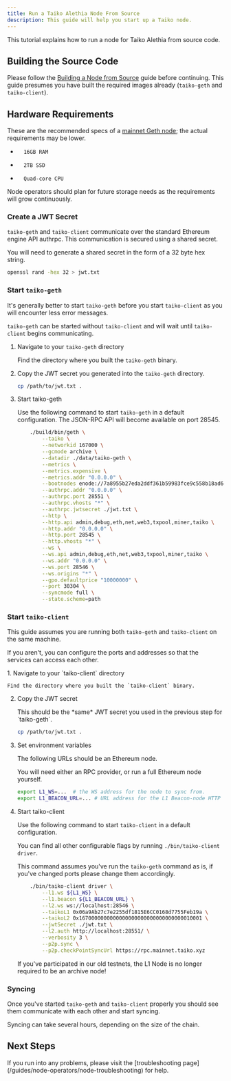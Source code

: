 ```yaml
---
title: Run a Taiko Alethia Node From Source
description: This guide will help you start up a Taiko node.
---
```



This tutorial explains how to run a node for Taiko Alethia from source code.

## Building the Source Code

Please follow the [Building a Node from Source](/guides/node-operators/build-a-taiko-node-from-source) guide before continuing.
This guide presumes you have built the required images already (`taiko-geth` and `taiko-client`).

## Hardware Requirements

These are the recommended specs of a [mainnet Geth node](https://geth.ethereum.org/docs/getting-started/hardware-requirements); the actual requirements may be lower.

*       16GB RAM
*       2TB SSD
*       Quad-core CPU

Node operators should plan for future storage needs as the requirements will grow continuously.

### Create a JWT Secret

`taiko-geth` and `taiko-client` communicate over the standard Ethereum engine API authrpc. This communication is secured using a shared secret.

You will need to generate a shared secret in the form of a 32 byte hex string.

```bash
openssl rand -hex 32 > jwt.txt
```

### Start `taiko-geth`

It's generally better to start `taiko-geth` before you start `taiko-client` as you will encounter less error messages.

`taiko-geth` can be started without `taiko-client` and will wait until `taiko-client` begins communicating.

<Steps>

1. Navigate to your `taiko-geth` directory

    Find the directory where you built the `taiko-geth` binary.

2. Copy the JWT secret you generated into the `taiko-geth` directory.

    ```bash
    cp /path/to/jwt.txt .
    ```

3. Start taiko-geth

    Use the following command to start `taiko-geth` in a default configuration.
    The JSON-RPC API will become available on port 28545.

    ```bash
        ./build/bin/geth \
            --taiko \
            --networkid 167000 \
            --gcmode archive \
            --datadir ./data/taiko-geth \
            --metrics \
            --metrics.expensive \
            --metrics.addr "0.0.0.0" \
            --bootnodes enode://7a8955b27eda2ddf361b59983fce9c558b18ad60d996ac106629f7f913247ef13bc842c7cf6ec6f87096a3ea8048b04873c40d3d873c0276d38e222bddd72e88@43.153.44.186:30303,enode://704a50da7e727aa10c45714beb44ece04ca1280ad63bb46bb238a01bf55c19c9702b469fb12c63824fa90f5051f7091b1c5069df1ec9a0ba1e943978c09d270f@49.51.202.127:30303,enode://f52e4e212a15cc4f68df27282e616d51d7823596c83c8c8e3b3416d7ab531cefc7b8a493d01964e1918315e6b0c7a4806634aeabb9013642a9159a53f4ebc094@43.153.16.47:30303,enode://57f4b29cd8b59dc8db74be51eedc6425df2a6265fad680c843be113232bbe632933541678783c2a5759d65eac2e2241c45a34e1c36254bccfe7f72e52707e561@104.197.107.1:30303,enode://87a68eef46cc1fe862becef1185ac969dfbcc050d9304f6be21599bfdcb45a0eb9235d3742776bc4528ac3ab631eba6816e9b47f6ee7a78cc5fcaeb10cd32574@35.232.246.122:30303 \
            --authrpc.addr "0.0.0.0" \
            --authrpc.port 28551 \
            --authrpc.vhosts "*" \
            --authrpc.jwtsecret ./jwt.txt \
            --http \
            --http.api admin,debug,eth,net,web3,txpool,miner,taiko \
            --http.addr "0.0.0.0" \
            --http.port 28545 \
            --http.vhosts "*" \
            --ws \
            --ws.api admin,debug,eth,net,web3,txpool,miner,taiko \
            --ws.addr "0.0.0.0" \
            --ws.port 28546 \
            --ws.origins "*" \
            --gpo.defaultprice "10000000" \
            --port 30304 \
            --syncmode full \
            --state.scheme=path
    ```
</Steps>

### Start `taiko-client`

This guide assumes you are running both `taiko-geth` and `taiko-client` on the same machine.

If you aren't, you can configure the ports and addresses so that the services can access each other.

<Steps>
1. Navigate to your `taiko-client` directory

    Find the directory where you built the `taiko-client` binary.

2. Copy the JWT secret

    <Aside>
    This should be the *same* JWT secret you used in the previous step for `taiko-geth`.
    </Aside>

    ```bash
    cp /path/to/jwt.txt .
    ```

3. Set environment variables

    The following URLs should be an Ethereum node.

    You will need either an RPC provider, or run a full Ethereum node yourself.

    ```bash
    export L1_WS=...  # the WS address for the node to sync from.
    export L1_BEACON_URL=... # URL address for the L1 Beacon-node HTTP endpoint to use.
    ```

4. Start taiko-client

    Use the following command to start `taiko-client` in a default configuration.

    You can find all other configurable flags by running `./bin/taiko-client driver`.

    This command assumes you've run the `taiko-geth` command as is, if you've changed ports please change them accordingly.

    ```bash
        ./bin/taiko-client driver \
            --l1.ws ${L1_WS} \
            --l1.beacon ${L1_BEACON_URL} \
            --l2.ws ws://localhost:28546 \
            --taikoL1 0x06a9Ab27c7e2255df1815E6CC0168d7755Feb19a \
            --taikoL2 0x1670000000000000000000000000000000010001 \
            --jwtSecret ./jwt.txt \
            --l2.auth http://localhost:28551/ \
            --verbosity 3 \
            --p2p.sync \
            --p2p.checkPointSyncUrl https://rpc.mainnet.taiko.xyz
    ```

    <Aside>
    If you've participated in our old testnets, the L1 Node is no longer required to be an archive node!
    </Aside>
</Steps>

### Syncing

Once you've started `taiko-geth` and `taiko-client` properly you should see them communicate with each other and start syncing.

Syncing can take several hours, depending on the size of the chain.

## Next Steps

<Card title="Troubleshooting" icon="error">
        If you run into any problems, please visit the [troubleshooting page](/guides/node-operators/node-troubleshooting) for help.
</Card>
